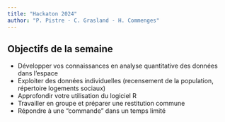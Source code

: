```yaml
---
title: "Hackaton 2024"
author: "P. Pistre - C. Grasland - H. Commenges"
---
```


## Objectifs de la semaine

-   Développer vos connaissances en analyse quantitative des données dans l'espace
-   Exploiter des données individuelles (recensement de la population, répertoire logements sociaux)
-   Approfondir votre utilisation du logiciel R
-   Travailler en groupe et préparer une restitution commune
-   Répondre à une "commande" dans un temps limité


